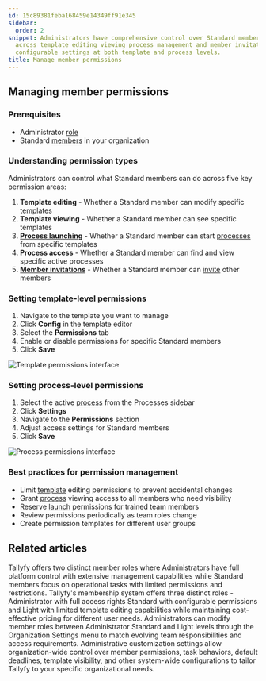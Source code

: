 ```yaml
---
id: 15c89381feba168459e14349ff91e345
sidebar:
  order: 2
snippet: Administrators have comprehensive control over Standard members' permissions
  across template editing viewing process management and member invitations through
  configurable settings at both template and process levels.
title: Manage member permissions
---
```


## Managing member permissions

### Prerequisites
- Administrator [role](/products/pro/documenting/members/)
- Standard [members](/products/pro/documenting/members/) in your organization

### Understanding permission types

Administrators can control what Standard members can do across five key permission areas:

1. **Template editing** - Whether a Standard member can modify specific [templates](/products/pro/documenting/templates/)
2. **Template viewing** - Whether a Standard member can see specific templates
3. **[Process launching](/products/pro/launching/)** - Whether a Standard member can start [processes](/products/pro/tracking-and-tasks/processes/) from specific templates
4. **Process access** - Whether a Standard member can find and view specific active processes
5. **[Member invitations](/products/pro/documenting/members/how-to-invite-and-activate-members-on-tallyfy/)** - Whether a Standard member can [invite](/products/pro/documenting/members/how-to-invite-and-activate-members-on-tallyfy/) other members

### Setting template-level permissions

1. Navigate to the template you want to manage
2. Click **Config** in the template editor
3. Select the **Permissions** tab
4. Enable or disable permissions for specific Standard members
5. Click **Save**

![Template permissions interface](https://screenshots.tallyfy.com/tallyfy%2Fpro%2Fdesktop-light-on-templatesettings-click-permissions.png)

### Setting process-level permissions

1. Select the active [process](/products/pro/tracking-and-tasks/processes/) from the Processes sidebar
2. Click **Settings**
3. Navigate to the **Permissions** section
4. Adjust access settings for Standard members
5. Click **Save**

![Process permissions interface](https://screenshots.tallyfy.com/tallyfy%2Fpro%2Fdesktop-light-from-ongoingtask-click-permissions.png)

### Best practices for permission management

- Limit [template](/products/pro/documenting/templates/) editing permissions to prevent accidental changes
- Grant [process](/products/pro/tracking-and-tasks/processes/) viewing access to all members who need visibility
- Reserve [launch](/products/pro/launching/) permissions for trained team members
- Review permissions periodically as team roles change
- Create permission templates for different user groups


## Related articles
<CardGrid>
<LinkTitleCard header="<b>Members > Standard and Admin members</b>" href="/products/pro/documenting/members/standard-admin-members/" > Tallyfy offers two distinct member roles where Administrators have full platform control with extensive management capabilities while Standard members focus on operational tasks with limited permissions and restrictions. </LinkTitleCard>
<LinkTitleCard header="<b>Documenting > Members</b>" href="/products/pro/documenting/members/" > Tallyfy's membership system offers three distinct roles - Administrator with full access rights Standard with configurable permissions and Light with limited template editing capabilities while maintaining cost-effective pricing for different user needs. </LinkTitleCard>
<LinkTitleCard header="<b>Members > Change the role of a member</b>" href="/products/pro/documenting/members/how-can-i-change-a-members-role-in-tallyfy/" > Administrators can modify member roles between Administrator Standard and Light levels through the Organization Settings menu to match evolving team responsibilities and access requirements. </LinkTitleCard>
<LinkTitleCard header="<b>Org Settings > Organization customization settings</b>" href="/products/pro/settings/org-settings/organization-customization-settings/" > Administrative customization settings allow organization-wide control over member permissions, task behaviors, default deadlines, template visibility, and other system-wide configurations to tailor Tallyfy to your specific organizational needs. </LinkTitleCard>
</CardGrid>